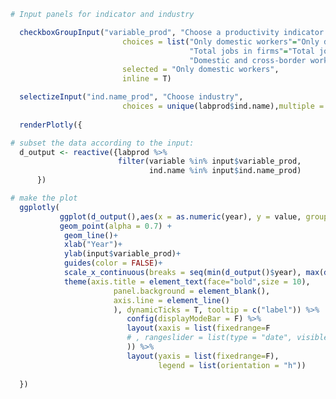 
```r


# Input panels for indicator and industry

  checkboxGroupInput("variable_prod", "Choose a productivity indicator with:", 
                         choices = list("Only domestic workers"="Only domestic workers", 
                                        "Total jobs in firms"="Total jobs in firms",
                                        "Domestic and cross-border workers"="Domestic and cross-border workers"),
                         selected = "Only domestic workers",
                         inline = T)

  selectizeInput("ind.name_prod", "Choose industry",
                         choices = unique(labprod$ind.name),multiple = TRUE, selected = "Manufacture of pharmaceutical products")
    
  renderPlotly({

# subset the data according to the input:
  d_output <- reactive({labprod %>%
                        filter(variable %in% input$variable_prod,
                               ind.name %in% input$ind.name_prod)
      }) 

# make the plot
  ggplotly(  
           ggplot(d_output(),aes(x = as.numeric(year), y = value, group = interaction(ind.name, variable), colour = ind.name,linetype  = variable, label = Industry)) +
           geom_point(alpha = 0.7) +  
            geom_line()+
            xlab("Year")+
            ylab(input$variable_prod)+
            guides(color = FALSE)+
            scale_x_continuous(breaks = seq(min(d_output()$year), max(d_output()$year), by = 5)) +
            theme(axis.title = element_text(face="bold",size = 10),
                       panel.background = element_blank(),
                       axis.line = element_line()
                       ), dynamicTicks = T, tooltip = c("label")) %>%
                          config(displayModeBar = F) %>%
                          layout(xaxis = list(fixedrange=F 
                          # , rangeslider = list(type = "date", visible=T)
                          )) %>%
                          layout(yaxis = list(fixedrange=F),
                                 legend = list(orientation = "h"))
    
  })

```
